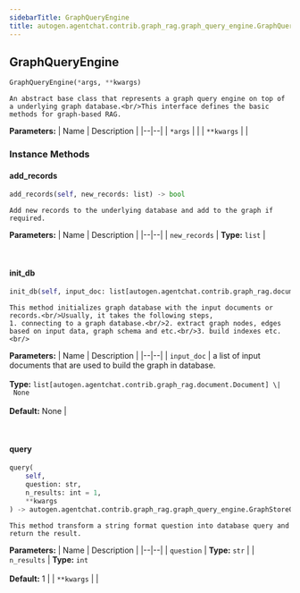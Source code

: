 ```yaml
---
sidebarTitle: GraphQueryEngine
title: autogen.agentchat.contrib.graph_rag.graph_query_engine.GraphQueryEngine
---
```

<h2 id="autogen.agentchat.contrib.graph_rag.graph_query_engine.GraphQueryEngine" class="doc doc-heading">
    <code class="doc-symbol doc-symbol-heading doc-symbol-class"></code>
    <span class="doc doc-object-name doc-class-name">GraphQueryEngine</span>
</h2>

```python
GraphQueryEngine(*args, **kwargs)
```

    An abstract base class that represents a graph query engine on top of a underlying graph database.<br/>This interface defines the basic methods for graph-based RAG.

<b>Parameters:</b>
| Name | Description |
|--|--|
| `*args` |  |
| `**kwargs` |  |

### Instance Methods

<code class="doc-symbol doc-symbol-heading doc-symbol-method"></code>
#### add_records

```python
add_records(self, new_records: list) -> bool
```

    Add new records to the underlying database and add to the graph if required.

<b>Parameters:</b>
| Name | Description |
|--|--|
| `new_records` | **Type:** `list` |

<br />

<code class="doc-symbol doc-symbol-heading doc-symbol-method"></code>
#### init_db

```python
init_db(self, input_doc: list[autogen.agentchat.contrib.graph_rag.document.Document] | None = None) -> 
```

    This method initializes graph database with the input documents or records.<br/>Usually, it takes the following steps,
    1. connecting to a graph database.<br/>2. extract graph nodes, edges based on input data, graph schema and etc.<br/>3. build indexes etc.<br/>

<b>Parameters:</b>
| Name | Description |
|--|--|
| `input_doc` | a list of input documents that are used to build the graph in database.<br/><br/>**Type:** `list[autogen.agentchat.contrib.graph_rag.document.Document] \| None`<br/><br/>**Default:** None |

<br />

<code class="doc-symbol doc-symbol-heading doc-symbol-method"></code>
#### query

```python
query(
    self,
    question: str,
    n_results: int = 1,
    **kwargs
) -> autogen.agentchat.contrib.graph_rag.graph_query_engine.GraphStoreQueryResult
```

    This method transform a string format question into database query and return the result.

<b>Parameters:</b>
| Name | Description |
|--|--|
| `question` | **Type:** `str` |
| `n_results` | **Type:** `int`<br/><br/>**Default:** 1 |
| `**kwargs` |  |

<br />